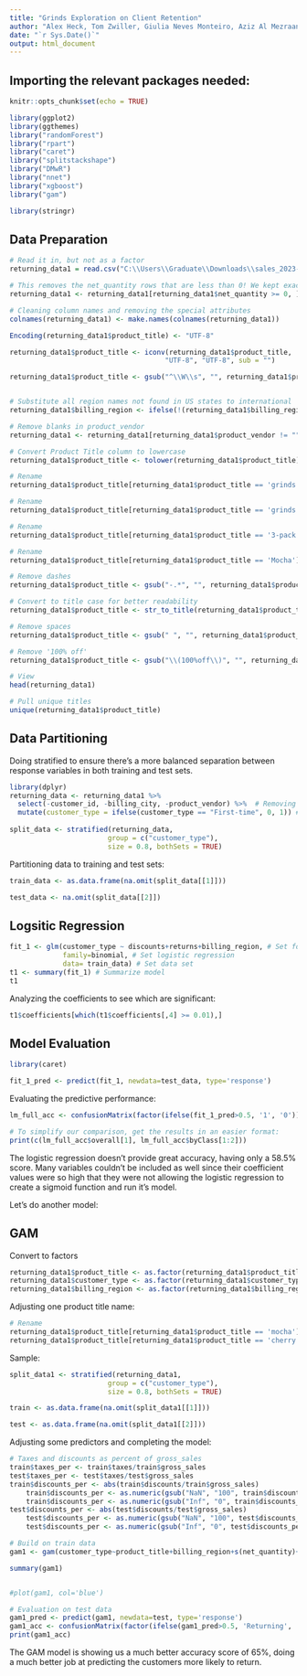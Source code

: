 ---
title: "Grinds Exploration on Client Retention"
author: "Alex Heck, Tom Zwiller, Giulia Neves Monteiro, Aziz Al Mezraani, Madison Bradley"
date: "`r Sys.Date()`"
output: html_document
---

## Importing the relevant packages needed:
```{r setup, include=FALSE}
knitr::opts_chunk$set(echo = TRUE)

library(ggplot2)
library(ggthemes)
library("randomForest")
library("rpart")
library("caret")
library("splitstackshape")
library("DMwR")
library("nnet")
library("xgboost")
library("gam")

library(stringr)
```

## Data Preparation

```{r}
# Read it in, but not as a factor
returning_data1 = read.csv("C:\\Users\\Graduate\\Downloads\\sales_2023-12-01_2024-11-01_Grinds Confidential.csv", header = TRUE)

# This removes the net_quantity rows that are less than 0! We kept exactly 0 because that suggests returns
returning_data1 <- returning_data1[returning_data1$net_quantity >= 0, ]

# Cleaning column names and removing the special attributes
colnames(returning_data1) <- make.names(colnames(returning_data1))

Encoding(returning_data1$product_title) <- "UTF-8"

returning_data1$product_title <- iconv(returning_data1$product_title, 
                                      "UTF-8", "UTF-8", sub = "")

returning_data1$product_title <- gsub("^\\W\\s", "", returning_data1$product_title, perl = TRUE)


# Substitute all region names not found in US states to international
returning_data1$billing_region <- ifelse(!(returning_data1$billing_region %in% state.name), "International", returning_data1$billing_region)

# Remove blanks in product_vendor
returning_data1 <- returning_data1[returning_data1$product_vendor != "", ]

# Convert Product Title column to lowercase
returning_data1$product_title <- tolower(returning_data1$product_title)

# Rename
returning_data1$product_title[returning_data1$product_title == 'grinds coffee pouches - vanilla'] <- 'vanilla'

# Rename
returning_data1$product_title[returning_data1$product_title == 'grinds coffee pouches - 3pack variety with double mocha, sweet mint and cinnamon roll'] <- '3 pack variety'

# Rename
returning_data1$product_title[returning_data1$product_title == '3-pack energy sampler'] <- '3 pack energy sampler'

# Rename
returning_data1$product_title[returning_data1$product_title == 'Mocha'] <- 'DoubleMocha'

# Remove dashes
returning_data1$product_title <- gsub("-.*", "", returning_data1$product_title)

# Convert to title case for better readability
returning_data1$product_title <- str_to_title(returning_data1$product_title)

# Remove spaces
returning_data1$product_title <- gsub(" ", "", returning_data1$product_title)

# Remove '100% off'
returning_data1$product_title <- gsub("\\(100%off\\)", "", returning_data1$product_title, ignore.case = TRUE)

# View
head(returning_data1)

# Pull unique titles
unique(returning_data1$product_title)
```
## Data Partitioning 

Doing stratified to ensure there's a more balanced separation between response variables in both training and test sets.
```{r}
library(dplyr)
returning_data <- returning_data1 %>% 
  select(-customer_id, -billing_city, -product_vendor) %>%  # Removing unnecessary variables that will not contribute to the logistic regression development
  mutate(customer_type = ifelse(customer_type == "First-time", 0, 1)) # converting response variable to a binary number 0 or 1
          
split_data <- stratified(returning_data, 
                        group = c("customer_type"), 
                        size = 0.8, bothSets = TRUE)
```

Partitioning data to training and test sets: 
```{r}
train_data <- as.data.frame(na.omit(split_data[[1]]))

test_data <- na.omit(split_data[[2]])
```


## Logsitic Regression
```{r}
fit_1 <- glm(customer_type ~ discounts+returns+billing_region, # Set formula
             family=binomial, # Set logistic regression
             data= train_data) # Set data set
t1 <- summary(fit_1) # Summarize model
t1
```

Analyzing the coefficients to see which are significant:

```{r}
t1$coefficients[which(t1$coefficients[,4] >= 0.01),]
```

## Model Evaluation

```{r}
library(caret)

fit_1_pred <- predict(fit_1, newdata=test_data, type='response')
```

Evaluating the predictive performance:

```{r Q5(c)}
lm_full_acc <- confusionMatrix(factor(ifelse(fit_1_pred>0.5, '1', '0')), as.factor(test_data$customer_type), positive='1')
```

```{r}
# To simplify our comparison, get the results in an easier format:
print(c(lm_full_acc$overall[1], lm_full_acc$byClass[1:2]))
```

The logistic regression doesn't provide great accuracy, having only a 58.5% score. Many variables couldn't be included as well since their coefficient values were so high that they were not allowing the logistic regression to create a sigmoid function and run it's model.

Let's do another model:

## GAM

Convert to factors
```{r}
returning_data1$product_title <- as.factor(returning_data1$product_title)
returning_data1$customer_type <- as.factor(returning_data1$customer_type)
returning_data1$billing_region <- as.factor(returning_data1$billing_region)
```

Adjusting one product title name:
```{r}
# Rename
returning_data1$product_title[returning_data1$product_title == 'mocha'] <- 'doublemocha'
returning_data1$product_title[returning_data1$product_title == 'cherry'] <- 'peach' # putting it with another fruity flavor since there isn't any other that's similar. 
```


Sample:
```{r}
split_data1 <- stratified(returning_data1, 
                        group = c("customer_type"), 
                        size = 0.8, bothSets = TRUE)

train <- as.data.frame(na.omit(split_data1[[1]]))

test <- as.data.frame(na.omit(split_data1[[2]]))
```

Adjusting some predictors and completing the model:
```{r}
# Taxes and discounts as percent of gross_sales
train$taxes_per <- train$taxes/train$gross_sales
test$taxes_per <- test$taxes/test$gross_sales
train$discounts_per <- abs(train$discounts/train$gross_sales)
    train$discounts_per <- as.numeric(gsub("NaN", "100", train$discounts_per))
    train$discounts_per <- as.numeric(gsub("Inf", "0", train$discounts_per))
test$discounts_per <- abs(test$discounts/test$gross_sales)
    test$discounts_per <- as.numeric(gsub("NaN", "100", test$discounts_per))
    test$discounts_per <- as.numeric(gsub("Inf", "0", test$discounts_per))

# Build on train data
gam1 <- gam(customer_type~product_title+billing_region+s(net_quantity)+s(discounts_per)+s(returns)+s(total_sales), family = 'binomial', data = train)

summary(gam1)


#plot(gam1, col='blue')
```

```{r}
# Evaluation on test data
gam1_pred <- predict(gam1, newdata=test, type='response')
gam1_acc <- confusionMatrix(factor(ifelse(gam1_pred>0.5, 'Returning', 'First-time')), test$customer_type, positive='Returning')
print(gam1_acc)
```
The GAM model is showing us a much better accuracy score of 65%, doing a much better job at predicting the customers more likely to return.


